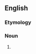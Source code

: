 ==English==

===Etymology===
{{suffix|en|quick|y}}

===Noun===
{{en-noun|quickies}}

# {{alternative spelling of|quickie|lang=en}}